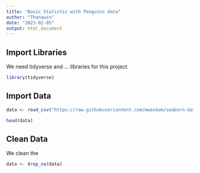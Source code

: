 ---
title: "Basic Statistic with Penguins data"
author: "Thanawin"
date: "2023-02-05"
output: html_document
---

## Import Libraries
We need tidyverse and ... libraries for this project.
```{r Import Libraries, include=FALSE}
library(tidyverse)
```

## Import Data
```{r}
data <- read_csv("https://raw.githubusercontent.com/mwaskom/seaborn-data/master/penguins.csv")
```


```{r}
head(data)
```

## Clean Data
We clean the 
```{r}
data <- drop_na(data)
```


```{r}

```




